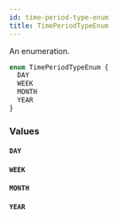 ```yaml
---
id: time-period-type-enum
title: TimePeriodTypeEnum
---
```



An enumeration.

```graphql
enum TimePeriodTypeEnum {
  DAY
  WEEK
  MONTH
  YEAR
}
```


### Values

#### `DAY` 




#### `WEEK` 




#### `MONTH` 




#### `YEAR` 







